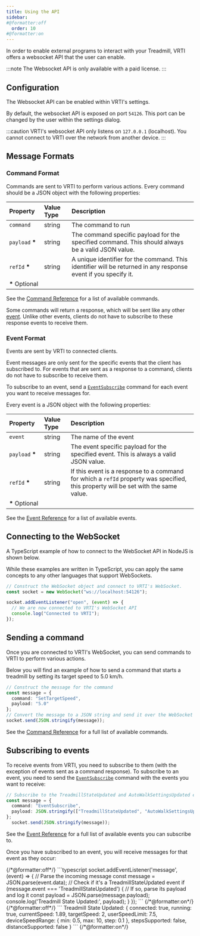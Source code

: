 ```yaml
---
title: Using the API
sidebar:
#@formatter:off
  order: 10
#@formatter:on
---
```


In order to enable external programs to interact with your Treadmill, VRTI offers a websocket API that the user can enable.

:::note
The Websocket API is only available with a paid license.
:::

## Configuration

The Websocket API can be enabled within VRTI's settings.

By default, the websocket API is exposed on port `54126`. This port can be changed by the user within the settings dialog.

:::caution
VRTI's websocket API only listens on `127.0.0.1` (localhost). You cannot connect to VRTI over the network from another device.
:::

## Message Formats

### Command Format

Commands are sent to VRTI to perform various actions.
Every command should be a JSON object with the following properties:

| Property                                                  | Value Type | Description                                                                                                    |
|:----------------------------------------------------------|:-----------|:---------------------------------------------------------------------------------------------------------------|
| `command`                                                 | string     | The command to run                                                                                             |
| <span style="white-space: nowrap">`payload` **\***</span> | string     | The command specific payload for the specified command. This should always be a valid JSON value.              |
| <span style="white-space: nowrap">`refId` **\***</span>   | string     | A unique identifier for the command. This identifier will be returned in any response event if you specify it. |
| <span style="white-space: nowrap">**\*** Optional</span>  |

See the [Command Reference](/vrti/developer/websocket-api/command-reference) for a list of available commands.

Some commands will return a response, which will be sent like any other [event](#event-format).
Unlike other events, clients do not have to subscribe to these response events to receive them.

### Event Format

Events are sent by VRTI to connected clients.

Event messages are only sent for the specific events that the client has subscribed to.
For events that are sent as a response to a command, clients do not have to subscribe to receive them.

To subscribe to an event, send a [`EventSubscribe`](/vrti/developer/websocket-api/command-reference/#eventsubscribe) command for each event you want to receive messages for.

Every event is a JSON object with the following properties:

| Property                                                  | Value Type | Description                                                                                                                         |
|:----------------------------------------------------------|:-----------|:------------------------------------------------------------------------------------------------------------------------------------|
| `event`                                                   | string     | The name of the event                                                                                                               |
| <span style="white-space: nowrap">`payload` **\***</span> | string     | The event specific payload for the specified event. This is always a valid JSON value.                                              |
| <span style="white-space: nowrap">`refId` **\***</span>   | string     | If this event is a response to a command for which a `refId` property was specified, this property will be set with the same value. |
| <span style="white-space: nowrap">**\*** Optional</span>  |

See the [Event Reference](/vrti/developer/websocket-api/event-reference) for a list of available events.

## Connecting to the WebSocket

A TypeScript example of how to connect to the WebSocket API in NodeJS is shown below.

While these examples are written in TypeScript, you can apply the same concepts to any other languages that support WebSockets.

```typescript
// Construct the WebSocket object and connect to VRTI's WebSocket.
const socket = new WebSocket("ws://localhost:54126");

socket.addEventListener("open", (event) => {
  // We are now connected to VRTI's WebSocket API
  console.log("Connected to VRTI");
});
```

## Sending a command

Once you are connected to VRTI's WebSocket, you can send commands to VRTI to perform various actions.

Below you will find an example of how to send a command that starts a treadmill by setting its target speed to 5.0 km/h.

```typescript
// Construct the message for the command
const message = {
  command: "SetTargetSpeed",
  payload: "5.0"
};
// Convert the message to a JSON string and send it over the WebSocket
socket.send(JSON.stringify(message));
```

See the [Command Reference](/vrti/developer/websocket-api/command-reference) for a full list of available commands.

## Subscribing to events

To receive events from VRTI, you need to subscribe to them (with the exception of events sent as a command response).
To subscribe to an event, you need to send the [`EventSubscribe`](/vrti/developer/websocket-api/command-reference/#eventsubscribe) command with the events you want to receive:

```typescript
// Subscribe to the TreadmillStateUpdated and AutoWalkSettingsUpdated events
const message = {
  command: "EventSubscribe",
  payload: JSON.stringify(["TreadmillStateUpdated", "AutoWalkSettingsUpdated"])
};
  socket.send(JSON.stringify(message));
```

See the [Event Reference](/vrti/developer/websocket-api/event-reference) for a full list of available events you can subscribe to.

Once you have subscribed to an event, you will receive messages for that event as they occur:

<Tabs>
  <TabItem label="Example Code">
    {/*@formatter:off*/}
    ```typescript
    socket.addEventListener('message', (event) => {
      // Parse the incoming message
      const message = JSON.parse(event.data);
      // Check if it's a TreadmillStateUpdated event
      if (message.event === 'TreadmillStateUpdated') {
        // If so, parse its payload and log it
        const payload = JSON.parse(message.payload);
        console.log('Treadmill State Updated:', payload);
      }
    });
    ```
    {/*@formatter:on*/}
  </TabItem>
  <TabItem label="Console Output">
    {/*@formatter:off*/}
    ```
    Treadmill State Updated: {
      connected: true,
      running: true,
      currentSpeed: 1.89,
      targetSpeed: 2,
      userSpeedLimit: 7.5,
      deviceSpeedRange: { min: 0.5, max: 10, step: 0.1 },
      stepsSupported: false,
      distanceSupported: false
    }
    ```
    {/*@formatter:on*/}
  </TabItem>
</Tabs>


